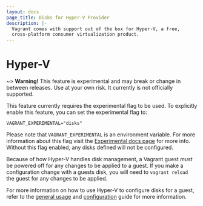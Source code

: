 ```yaml
---
layout: docs
page_title: Disks for Hyper-V Provider
description: |-
  Vagrant comes with support out of the box for Hyper-V, a free,
  cross-platform consumer virtualization product.
---
```


# Hyper-V

~> **Warning!** This feature is experimental and may break or
change in between releases. Use at your own risk. It currently is not officially
supported.

This feature currently requires the experimental flag to be used. To explicitly enable this feature, you can set the experimental flag to:

```
VAGRANT_EXPERIMENTAL="disks"
```

Please note that `VAGRANT_EXPERIMENTAL` is an environment variable. For more
information about this flag visit the [Experimental docs page](/vagrant/docs/experimental/)
for more info. Without this flag enabled, any disks defined will not be configured.

Because of how Hyper-V handles disk management, a Vagrant guest _must_ be powered
off for any changes to be applied to a guest. If you make a configuration change
with a guests disk, you will need to `vagrant reload` the guest for any changes
to be applied.

For more information on how to use Hyper-V to configure disks for a guest, refer
to the [general usage](/vagrant/docs/disks/usage) and [configuration](/vagrant/docs/disks/configuration)
guide for more information.
